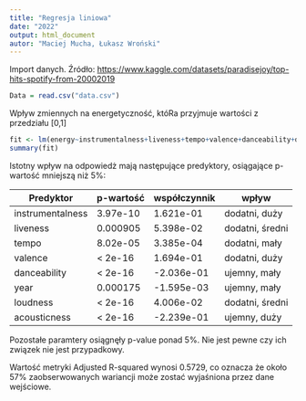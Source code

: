 ```yaml
---
title: "Regresja liniowa"
date: "2022"
output: html_document
autor: "Maciej Mucha, Łukasz Wroński"
---
```


Import danych. Źródło: <https://www.kaggle.com/datasets/paradisejoy/top-hits-spotify-from-20002019>

```r
Data = read.csv("data.csv")
```

Wpływ zmiennych na energetyczność, któRa przyjmuje wartości z przedziału [0,1]

```r
fit <- lm(energy~instrumentalness+liveness+tempo+valence+danceability+duration_ms+year+popularity+loudness+speechiness+acousticness, data = Data)
summary(fit)
```

Istotny wpływ na odpowiedż mają następujące predyktory, osiągające p-wartość mniejszą niż 5%:

| Predyktor        | p-wartość | współczynnik | wpływ           |
|------------------|-----------|--------------|-----------------|
| instrumentalness | 3.97e-10  | 1.621e-01    | dodatni, duży   |
| liveness         | 0.000905  | 5.398e-02    | dodatni, średni |
| tempo            | 8.02e-05  | 3.385e-04    | dodatni, mały   |
| valence          | \< 2e-16  | 1.694e-01    | dodatni, duży   |
| danceability     | \< 2e-16  | -2.036e-01   | ujemny, mały    |
| year             | 0.000175  | -1.595e-03   | ujemny, mały    |
| loudness         | \< 2e-16  | 4.006e-02    | dodatni, średni |
| acousticness     | \< 2e-16  | -2.239e-01   | ujemny, duży    |

Pozostałe paramtery osiągnęły p-value ponad 5%. Nie jest pewne czy ich związek nie jest przypadkowy.

Wartość metryki Adjusted R-squared wynosi 0.5729, co oznacza że około 57% zaobserwowanych wariancji może zostać wyjaśniona przez dane wejściowe.
